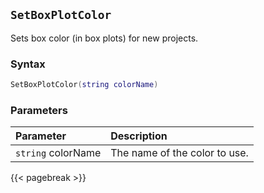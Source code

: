 ## `SetBoxPlotColor`

Sets box color (in box plots) for new projects.

### Syntax {-}

``` .lua
SetBoxPlotColor(string colorName)
```


### Parameters {-}

**Parameter** | **Description**
| :-- | :-- |
|`string` colorName | The name of the color to use. |

{{< pagebreak >}}